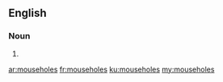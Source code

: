 ==English==

===Noun===
{{head|en|plural}}

# {{plural of|mousehole|lang=en|nocat=1}}

[[ar:mouseholes]]
[[fr:mouseholes]]
[[ku:mouseholes]]
[[my:mouseholes]]